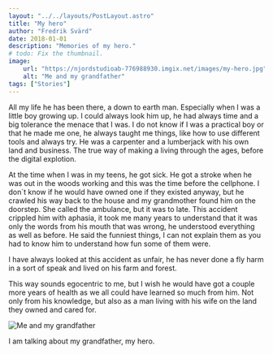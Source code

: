 ```yaml
---
layout: "../../layouts/PostLayout.astro"
title: "My hero"
author: "Fredrik Svärd"
date: 2018-01-01
description: "Memories of my hero."
# todo: Fix the thumbnail.
image:
    url: "https://njordstudioab-776988930.imgix.net/images/my-hero.jpg"
    alt: "Me and my grandfather"
tags: ["Stories"]
---
```



All my life he has been there, a down to earth man. Especially when I was a little boy growing up. I could always look him up, he had always time and a big tolerance the menace that I was.
I do not know if I was a practical boy or that he made me one, he always taught me things, like how to use different tools and always try. He was a carpenter and a lumberjack with his own land and business. The true way of making a living through the ages, before the digital explotion.

At the time when I was in my teens, he got sick. He got a stroke when he was out in the woods working and this was the time before the cellphone. I don´t know if he would have owned one if they existed anyway, but he crawled his way back to the house and my grandmother found him on the doorstep. She called the ambulance, but it was to late.
This accident crippled him with aphasia, it took me many years to understand that it was only the words from his mouth that was wrong, he understood everything as well as before.
He said the funniest things, I can not explain them as you had to know him to understand how fun some of them were.

I have always looked at this accident as unfair, he has never done a fly harm in a sort of speak and lived on his farm and forest.

This way sounds egocentric to me, but I wish he would have got a couple more years of health as we all could have learned so much from him. Not only from his knowledge, but also as a man living with his wife on the land they owned and cared for.

<Image
    src="https://njordstudioab-776988930.imgix.net/images/my-hero.jpg"
    alt="Me and my grandfather"
    placeholder="blurhash"
/>

I am talking about my grandfather, my hero.
